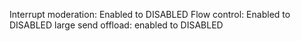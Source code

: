 Interrupt moderation: Enabled to DISABLED
Flow control: Enabled to DISABLED
large send offload: enabled to DISABLED